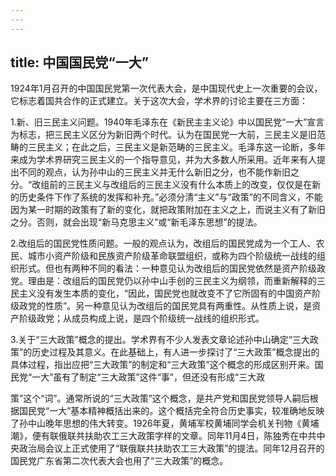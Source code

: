 ```yaml
---
---
---
```

title: 中国国民党“一大”
---



1924年1月召开的中国国民党第一次代表大会，是中国现代史上一次重要的会议，它标志着国共合作的正式建立。关于这次大会，学术界的讨论主要在三方面：

1.新、旧三民主义问题。1940年毛泽东在《新民主主义论》中以国民党“一大”宣言为标志，把三民主义区分为新旧两个时代。认为在国民党一大前，三民主义是旧范畴的三民主义；在此之后，三民主义是新范畴的三民主义。毛泽东这一论断，多年来成为学术界研究三民主义的一个指导意见，并为大多数人所采用。近年来有人提出不同的观点，认为孙中山的三民主义并无什么新旧之分，也不能作新旧之分。“改组前的三民主义与改组后的三民主义没有什么本质上的改变，仅仅是在新的历史条件下作了系统的发挥和补充。”必须分清“主义”与“政策”的不同含义，不能因为某一时期的政策有了新的变化，就把政策附加在主义之上，而说主义有了新旧之分。否则，就会出现“新马克思主义”或“新毛泽东思想”的提法。

2.改组后的国民党性质问题。一般的观点认为，改组后的国民党成为一个工人、农民、城市小资产阶级和民族资产阶级革命联盟组织，或称为四个阶级统一战线的组织形式。但也有两种不同的看法：一种意见认为改组后的国民党依然是资产阶级政党。理由是：改组后的国民党仍以孙中山手创的三民主义为纲领，而重新解释的三民主义没有发生本质的变化，“因此，国民党也就改变不了它所固有的中国资产阶级政党的性质”。另一种意见认为改组后的国民党具有两重性。从性质上说，是资产阶级政党；从成员构成上说，是四个阶级统一战线的组织形式。

3.关于“三大政策”概念的提出。学术界有不少人发表文章论述孙中山确定“三大政策”的历史过程及其意义。在此基础上，有人进一步探讨了“三大政策”概念提出的具体过程，指出应把“三大政策”的制定和“三大政策”这个概念的形成区别开来。国民党“一大”虽有了制定“三大政策”这件“事”，但还没有形成“三大政

策”这个“词”。通常所说的“三大政策”这个概念，是共产党和国民党领导人嗣后根据国民党“一大”基本精神概括出来的。这个概括完全符合历史事实，较准确地反映了孙中山晚年思想的伟大转变。1926年夏，黄埔军校黄埔同学会机关刊物《黄埔潮》，便有联俄联共扶助农工三大政策字样的文章。同年11月4日，陈独秀在中共中央政治局会议上正式使用了“联俄联共扶助农工三大政策”的提法。同年12月召开的国民党广东省第二次代表大会也用了“三大政策”的概念。